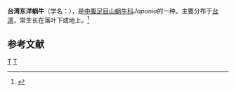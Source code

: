{{Speciesbox
| taxon = Japonia formosana
| binomial_authority = Pilsbry et Hirase, 1905
}}
'''台湾东洋蜗牛'''（学名：''{{lang|la|Japonia formosana}}''），是[[中腹足目|中腹足目]][[山蜗牛科|山蜗牛科]]''Japonia''的一种。主要分布于[[台湾|台湾]]，常生长在落叶下或地上。<ref>{{cite web|url=http://shell.sinica.edu.tw/chinese/shellbase_detail.php?science_no=232|title=国际贝库：台湾东洋蜗牛|publisher=台湾贝类资料库|accessdate=2009-08-11|archive-date=2016-03-04|archive-url=https://web.archive.org/web/20160304130145/http://shell.sinica.edu.tw/chinese/shellbase_detail.php?science_no=232|dead-url=no}}</ref>

== 参考文献 ==
{{reflist}}
{{Taxonbar|from=Q10914561}}

[[Category:環口螺科|T]]
[[Category:_1905年描述的动物|T]]